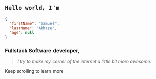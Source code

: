 ## `Hello world, I'm`
<!-- # `Samuel Akhaze,` -->
```Json
{
  "firstName": "Samuel",
  "lastName": "Akhaze",
  "age": null
}
```
### **Fullstack Software developer**, 
> *I try to make my corner of the internet a little bit more awesome.*

Keep scrolling to learn more
<div style="width:100%; text-align:center; justify-content: center; display: flex">
  <Mouse />
</div>